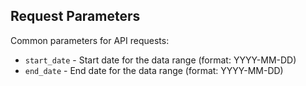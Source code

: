 ## Request Parameters

Common parameters for API requests:

- `start_date` - Start date for the data range (format: YYYY-MM-DD)
- `end_date` - End date for the data range (format: YYYY-MM-DD)